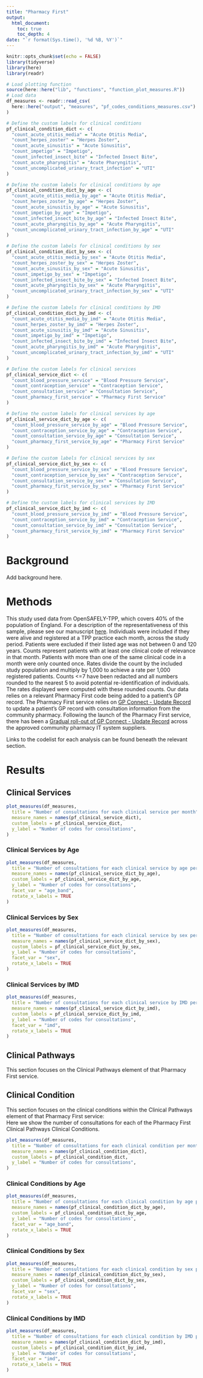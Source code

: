 ```yaml
---
title: "Pharmacy First"
output:
  html_document:
    toc: true
    toc_depth: 4
date: "`r format(Sys.time(), '%d %B, %Y')`"
---
```


```r
knitr::opts_chunk$set(echo = FALSE)
library(tidyverse)
library(here)
library(readr)
```

```r
# Load plotting function
source(here::here("lib", "functions", "function_plot_measures.R"))
# Load data
df_measures <- readr::read_csv(
  here::here("output", "measures", "pf_codes_conditions_measures.csv")
)
```

```r
# Define the custom labels for clinical conditions
pf_clinical_condition_dict <- c(
  "count_acute_otitis_media" = "Acute Otitis Media",
  "count_herpes_zoster" = "Herpes Zoster",
  "count_acute_sinusitis" = "Acute Sinusitis",
  "count_impetigo" = "Impetigo",
  "count_infected_insect_bite" = "Infected Insect Bite",
  "count_acute_pharyngitis" = "Acute Pharyngitis",
  "count_uncomplicated_urinary_tract_infection" = "UTI"
)

# Define the custom labels for clinical conditions by age
pf_clinical_condition_dict_by_age <- c(
  "count_acute_otitis_media_by_age" = "Acute Otitis Media",
  "count_herpes_zoster_by_age" = "Herpes Zoster",
  "count_acute_sinusitis_by_age" = "Acute Sinusitis",
  "count_impetigo_by_age" = "Impetigo",
  "count_infected_insect_bite_by_age" = "Infected Insect Bite",
  "count_acute_pharyngitis_by_age" = "Acute Pharyngitis",
  "count_uncomplicated_urinary_tract_infection_by_age" = "UTI"
)

# Define the custom labels for clinical conditions by sex
pf_clinical_condition_dict_by_sex <- c(
  "count_acute_otitis_media_by_sex" = "Acute Otitis Media",
  "count_herpes_zoster_by_sex" = "Herpes Zoster",
  "count_acute_sinusitis_by_sex" = "Acute Sinusitis",
  "count_impetigo_by_sex" = "Impetigo",
  "count_infected_insect_bite_by_sex" = "Infected Insect Bite",
  "count_acute_pharyngitis_by_sex" = "Acute Pharyngitis",
  "count_uncomplicated_urinary_tract_infection_by_sex" = "UTI"
)

# Define the custom labels for clinical conditions by IMD
pf_clinical_condition_dict_by_imd <- c(
  "count_acute_otitis_media_by_imd" = "Acute Otitis Media",
  "count_herpes_zoster_by_imd" = "Herpes Zoster",
  "count_acute_sinusitis_by_imd" = "Acute Sinusitis",
  "count_impetigo_by_imd" = "Impetigo",
  "count_infected_insect_bite_by_imd" = "Infected Insect Bite",
  "count_acute_pharyngitis_by_imd" = "Acute Pharyngitis",
  "count_uncomplicated_urinary_tract_infection_by_imd" = "UTI"
)

# Define the custom labels for clinical services
pf_clinical_service_dict <- c(
  "count_blood_pressure_service" = "Blood Pressure Service",
  "count_contraception_service" = "Contraception Service",
  "count_consultation_service" = "Consultation Service",
  "count_pharmacy_first_service" = "Pharmacy First Service"
)

# Define the custom labels for clinical services by age
pf_clinical_service_dict_by_age <- c(
  "count_blood_pressure_service_by_age" = "Blood Pressure Service",
  "count_contraception_service_by_age" = "Contraception Service",
  "count_consultation_service_by_age" = "Consultation Service",
  "count_pharmacy_first_service_by_age" = "Pharmacy First Service"
)

# Define the custom labels for clinical services by sex
pf_clinical_service_dict_by_sex <- c(
  "count_blood_pressure_service_by_sex" = "Blood Pressure Service",
  "count_contraception_service_by_sex" = "Contraception Service",
  "count_consultation_service_by_sex" = "Consultation Service",
  "count_pharmacy_first_service_by_sex" = "Pharmacy First Service"
)

# Define the custom labels for clinical services by IMD
pf_clinical_service_dict_by_imd <- c(
  "count_blood_pressure_service_by_imd" = "Blood Pressure Service",
  "count_contraception_service_by_imd" = "Contraception Service",
  "count_consultation_service_by_imd" = "Consultation Service",
  "count_pharmacy_first_service_by_imd" = "Pharmacy First Service"
)
```

# Background

Add background here.

# Methods

This study used data from OpenSAFELY-TPP, which covers 40% of the population of England. For a description of the representativeness of this sample, please see our manuscript [here](https://wellcomeopenresearch.org/articles/7-191/v1).
Individuals were included if they were alive and registered at a TPP practice each month, across the study period.
Patients were excluded if their listed age was not between 0 and 120 years.
Counts represent patients with at least one clinical code of relevance in that month.
Patients with more than one of the same clinical code in a month were only counted once. Rates divide the count by the included study population and multiply by 1,000 to achieve a rate per 1,000 registered patients.
Counts <=7 have been redacted and all numbers rounded to the nearest 5 to avoid potential re-identification of individuals. The rates displayed were computed with these rounded counts.
Our data relies on a relevant Pharmacy First code being added to a patient's GP record.
The Pharmacy First service relies on [GP Connect - Update Record](https://digital.nhs.uk/services/gp-connect/gp-connect-in-your-organisation/gp-connect-update-record) to update a patient's GP record with consultation information from the community pharmacy.
Following the launch of the Pharmacy First service, there has been a [Gradual roll-out of GP Connect - Update Record](https://cpe.org.uk/our-news/gp-connect-update-record-rollout-and-flow-of-information/) across the approved community pharmacy IT system suppliers.

Links to the codelist for each analysis can be found beneath the relevant section.

# Results

## Clinical Services

```r
plot_measures(df_measures,
  title = "Number of consultations for each clinical service per month",
  measure_names = names(pf_clinical_service_dict),
  custom_labels = pf_clinical_service_dict,
  y_label = "Number of codes for consultations",
)
```

### Clinical Services by Age

```r

plot_measures(df_measures,
  title = "Number of consultations for each clinical service by age per month",
  measure_names = names(pf_clinical_service_dict_by_age),
  custom_labels = pf_clinical_service_dict_by_age,
  y_label = "Number of codes for consultations",
  facet_var = "age_band",
  rotate_x_labels = TRUE
)
```

### Clinical Services by Sex

```r

plot_measures(df_measures,
  title = "Number of consultations for each clinical service by sex per month",
  measure_names = names(pf_clinical_service_dict_by_sex),
  custom_labels = pf_clinical_service_dict_by_sex,
  y_label = "Number of codes for consultations",
  facet_var = "sex",
  rotate_x_labels = TRUE
)
```

### Clinical Services by IMD

```r

plot_measures(df_measures,
  title = "Number of consultations for each clinical service by IMD per month",
  measure_names = names(pf_clinical_service_dict_by_imd),
  custom_labels = pf_clinical_service_dict_by_imd,
  y_label = "Number of codes for consultations",
  facet_var = "imd",
  rotate_x_labels = TRUE
)
```
## Clinical Pathways

This section focuses on the Clinical Pathways element of that Pharmacy First service.  

## Clinical Condition

This section focuses on the clinical conditions within the Clinical Pathways element of that Pharmacy First service:  
Here we show the number of consultations for each of the Pharmacy First Clinical Pathways Clinical Conditions.

```r
plot_measures(df_measures,
  title = "Number of consultations for each clinical condition per month",
  measure_names = names(pf_clinical_condition_dict),
  custom_labels = pf_clinical_condition_dict,
  y_label = "Number of codes for consultations",
)
```

### Clinical Conditions by Age

```r

plot_measures(df_measures,
  title = "Number of consultations for each clinical condition by age per month",
  measure_names = names(pf_clinical_condition_dict_by_age),
  custom_labels = pf_clinical_condition_dict_by_age,
  y_label = "Number of codes for consultations",
  facet_var = "age_band",
  rotate_x_labels = TRUE
)
```

### Clinical Conditions by Sex

```r

plot_measures(df_measures,
  title = "Number of consultations for each clinical condition by sex per month",
  measure_names = names(pf_clinical_condition_dict_by_sex),
  custom_labels = pf_clinical_condition_dict_by_sex,
  y_label = "Number of codes for consultations",
  facet_var = "sex",
  rotate_x_labels = TRUE
)
```

### Clinical Conditions by IMD

```r

plot_measures(df_measures,
  title = "Number of consultations for each clinical condition by IMD per month",
  measure_names = names(pf_clinical_condition_dict_by_imd),
  custom_labels = pf_clinical_condition_dict_by_imd,
  y_label = "Number of codes for consultations",
  facet_var = "imd",
  rotate_x_labels = TRUE
)
```